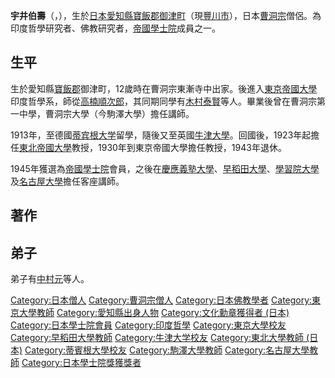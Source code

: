 '''宇井伯壽'''（{{jpn|j=宇井 伯寿|hg=うい はくじゅ|kyu=宇井 伯壽|rm=Ui Hakuju}}，{{bd|1882年|6月1日|1963年|7月14日|Ui Wakuju}}），生於[[日本|日本]][[愛知縣|愛知縣]][[寶飯郡|寶飯郡]][[御津町_(愛知縣)|御津町]]（現[[豐川市|豐川市]]），日本[[曹洞宗|曹洞宗]]僧侶。為印度哲學研究者、佛教研究者，[[帝國學士院|帝國學士院]]成員之一。

==生平==
生於愛知縣[[寶飯郡|寶飯郡]]御津町，12歲時在曹洞宗東漸寺中出家。後進入[[東京帝國大學|東京帝國大學]]印度哲學系，師從[[高楠順次郎|高楠順次郎]]，其同期同學有[[木村泰賢|木村泰賢]]等人。畢業後曾在曹洞宗第一中學，曹洞宗大學（今駒澤大學）擔任講師。

1913年，至德國[[蒂宾根大学|蒂宾根大学]]留學，隨後又至英國[[牛津大學|牛津大學]]。回國後，1923年起擔任[[东北大学_(日本)|東北帝國大學]]教授，1930年到東京帝國大學擔任教授，1943年退休。

1945年獲選為[[帝國學士院|帝國學士院]]會員，之後在[[慶應義塾大學|慶應義塾大學]]、[[早稻田大學|早稻田大學]]、[[學習院大學|學習院大學]]及[[名古屋大學|名古屋大學]]擔任客座講師。

==著作==
==弟子==
弟子有[[中村元|中村元]]等人。

{{DEFAULTSORT:Ui Wakuju}}
[[Category:日本僧人|Category:日本僧人]]
[[Category:曹洞宗僧人|Category:曹洞宗僧人]]
[[Category:日本佛教學者|Category:日本佛教學者]]
[[Category:東京大學教師|Category:東京大學教師]]
[[Category:愛知縣出身人物|Category:愛知縣出身人物]]
[[Category:文化勳章獲得者_(日本)|Category:文化勳章獲得者 (日本)]]
[[Category:日本學士院會員|Category:日本學士院會員]]
[[Category:印度哲學|Category:印度哲學]]
[[Category:東京大學校友|Category:東京大學校友]]
[[Category:早稻田大學教師|Category:早稻田大學教師]]
[[Category:牛津大学校友|Category:牛津大学校友]]
[[Category:東北大學教師_(日本)|Category:東北大學教師 (日本)]]
[[Category:蒂賓根大學校友|Category:蒂賓根大學校友]]
[[Category:駒澤大學教師|Category:駒澤大學教師]]
[[Category:名古屋大學教師|Category:名古屋大學教師]]
[[Category:日本學士院獎獲獎者|Category:日本學士院獎獲獎者]]